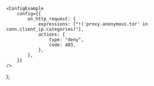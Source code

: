 
	<ConfigExample
		config={{
			on_http_request: {
				expressions: ["!('proxy.anonymous.tor' in conn.client_ip.categories)"],
				actions: {
					type: "deny",
					code: 403,
				},
			},
		}}
	/>
);
